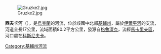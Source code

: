 [[Image:Gruzke2.jpg|right]]

'''西夫卡河'''（{{lang-uk|Сивка}}），是[[烏克蘭|烏克蘭]]的河流，位於該國中北部[[基輔州|基輔州]]，屬於[[伊爾平河|伊爾平河]]的支流，河道全長17公里，流域面積80.2平方公里，發源自[[格魯濟克_(馬卡里夫區)|格魯濟克]]，流經[[馬卡里夫區|馬卡里夫區]]，河口處在[[科斯尼夫卡_(馬卡里夫區)|科斯尼夫卡]]。

{{DEFAULTSORT:Сивка (притока Ірпеня)}}
[[Category:基輔州河流|Category:基輔州河流]]


{{Ukraine-river-stub}}